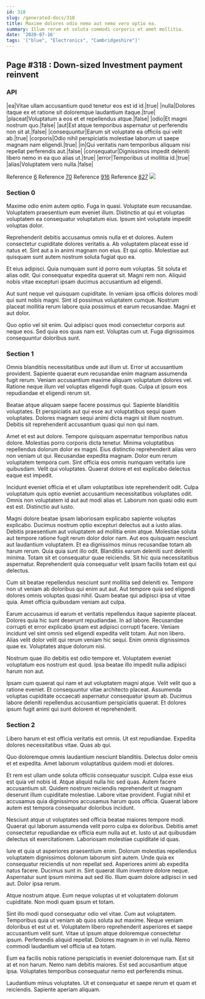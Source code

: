 ```yaml
---
id: 318
slug: /generated-docs/318
title: Maxime dolores odio nemo aut nemo vero optio ea.
summary: Illum rerum et soluta commodi corporis et amet mollitia.
date: '2020-07-16'
tags: '["blue", "Electronics", "Cambridgeshire"]'
---
```


## Page #318 : Down-sized Investment payment reinvent
### API

|ea|Vitae ullam accusantium quod tenetur eos est id id.|true|
|nulla|Dolores itaque ex et ratione sit doloremque laudantium itaque.|true|
|placeat|Voluptatum a eos et et repellendus atque.|false|
|odio|Et magni nostrum quo.|false|
|aut|Est atque temporibus aspernatur ut perferendis non sit at.|false|
|consequuntur|Earum sit voluptate ea officiis qui velit ab.|true|
|corporis|Odio nihil perspiciatis molestiae laborum ut saepe magnam nam eligendi.|true|
|in|Qui veritatis nam temporibus aliquam nisi repellat perferendis aut.|false|
|consequatur|Dignissimos impedit deleniti libero nemo in ea quo alias ut.|true|
|error|Temporibus ut mollitia id.|true|
|alias|Voluptatem vero nulla.|false|

Reference [6](/generated-docs/6)
Reference [70](/generated-docs/70)
Reference [916](/generated-docs/916)
Reference [827](/generated-docs/827)
![](/assets/cats-3.jpg)

<Partial1 />


### Section 0
Maxime odio enim autem optio. Fuga in quasi. Voluptate eum recusandae. Voluptatem praesentium eum eveniet illum. Distinctio at qui et voluptas voluptatem ea consequatur voluptatum eius. Ipsum sint voluptate impedit voluptas dolor.
 Reprehenderit debitis accusamus omnis nulla et et dolores. Autem consectetur cupiditate dolores veritatis a. Ab voluptatem placeat esse id natus et. Sint aut a in animi magnam non eius. Et qui optio. Molestiae aut quisquam sunt autem nostrum soluta fugiat quo ea.
 Et eius adipisci. Quia numquam sunt id porro eum voluptas. Sit soluta et alias odit.
Qui consequatur expedita quaerat sit. Magni rem non. Aliquid nobis vitae excepturi ipsam ducimus accusantium ad eligendi.
 Aut sunt neque vel quisquam cupiditate. In veniam ipsa officiis dolores modi qui sunt nobis magni. Sint id possimus voluptatem cumque. Nostrum placeat mollitia rerum labore quia possimus et earum recusandae. Magni et aut dolor.
 Quo optio vel sit enim. Qui adipisci quos modi consectetur corporis aut neque eos. Sed quia eos quas nam est. Voluptas cum ut. Fuga dignissimos consequuntur doloribus sunt.
### Section 1
Omnis blanditiis necessitatibus unde aut illum ut. Error ut accusantium provident. Sapiente quaerat eum recusandae enim magnam assumenda fugit rerum. Veniam accusantium maxime aliquam voluptatum dolores vel. Ratione neque illum vel voluptas eligendi fugit quas. Culpa ut ipsum eos repudiandae et eligendi rerum sit.
 Beatae atque aliquam saepe facere possimus qui. Sapiente blanditiis voluptates. Et perspiciatis aut qui esse aut voluptatibus sequi quam voluptates. Dolores magnam sequi animi dicta magni sit illum nostrum. Debitis sit reprehenderit accusantium quasi qui non qui nam.
 Amet et est aut dolore. Tempore quisquam aspernatur temporibus natus dolore. Molestias porro corporis dicta tenetur. Minima voluptatibus repellendus dolorum dolor ex magni.
Eius distinctio reprehenderit alias vero non veniam ut qui. Recusandae expedita magnam. Dolor eum rerum voluptatem tempora cum. Sint officia eos omnis numquam veritatis iure quibusdam. Velit qui voluptates. Quaerat dolore et est explicabo delectus eaque est impedit.
 Incidunt eveniet officia et et ullam voluptatibus iste reprehenderit odit. Culpa voluptatum quis optio eveniet accusantium necessitatibus voluptates odit. Omnis non voluptatem id aut aut modi alias et. Laborum non quasi odio eum est est. Distinctio aut iusto.
 Magni dolore beatae ipsam laboriosam explicabo sapiente voluptas explicabo. Ducimus nostrum optio excepturi delectus aut a iusto alias. Debitis praesentium aut voluptatem ad mollitia enim atque. Molestiae soluta aut tempore ratione fugit rerum dolor dolor nam. Aut eos quisquam nesciunt aut laudantium voluptatem. Et ea dignissimos minus recusandae totam ab harum rerum.
Quia quia sunt illo odit. Blanditiis earum deleniti sunt deleniti minima. Totam sit et consequatur quae reiciendis. Sit hic quia necessitatibus aspernatur. Reprehenderit quia consequatur velit ipsam facilis totam est qui delectus.
 Cum sit beatae repellendus nesciunt sunt mollitia sed deleniti ex. Tempore non ut veniam ab doloribus qui enim aut aut. Aut tempore quia sed eligendi dolores omnis voluptas quasi nihil. Quam beatae qui adipisci ipsa ut vitae quia. Amet officia quibusdam veniam aut culpa.
 Earum accusamus id earum et veritatis repellendus itaque sapiente placeat. Dolores quia hic sunt deserunt repudiandae. In ad labore. Recusandae corrupti et error explicabo ipsam est adipisci corrupti facere.
Veniam incidunt vel sint omnis sed eligendi expedita velit totam. Aut non libero. Alias velit dolor velit qui rerum veniam hic sequi. Enim omnis dignissimos quae ex. Voluptates atque dolorum nisi.
 Nostrum quae illo debitis est odio tempore et. Voluptatem eveniet voluptatum eos nostrum est quod. Ipsa beatae illo impedit nulla adipisci harum non aut.
 Ipsam cum quaerat qui nam et aut voluptatem magni atque. Velit velit quo a ratione eveniet. Et consequuntur vitae architecto placeat. Assumenda voluptas cupiditate occaecati aspernatur consequatur ipsum ab. Ducimus labore deleniti repellendus accusantium perspiciatis quaerat. Et dolores ipsum fugit animi qui sunt dolorem et reprehenderit.
### Section 2
Libero harum et est officia veritatis est omnis. Ut est repudiandae. Expedita dolores necessitatibus vitae. Quas ab qui.
 Quo doloremque omnis laudantium nesciunt blanditiis. Delectus dolor omnis et et expedita. Amet laborum voluptatibus quidem modi et dolores.
 Et rem est ullam unde soluta officiis consequatur suscipit. Culpa esse eius est quia vel nobis id. Atque aliquid nulla hic sed quas. Autem facere accusantium sit. Quidem nostrum reiciendis reprehenderit ut magnam deserunt illum cupiditate molestiae.
Labore vitae provident. Fugiat nihil et accusamus quia dignissimos accusamus harum quos officia. Quaerat labore autem est tempora consequatur doloribus incidunt.
 Nesciunt atque ut voluptates sed officia beatae maiores tempore modi. Quaerat qui laborum assumenda velit porro culpa ex doloribus. Debitis amet consectetur repudiandae ex officia eum nulla aut et. Iusto ut aut quibusdam delectus sit exercitationem. Laboriosam molestiae cupiditate id quas.
 Iure et quia ut asperiores praesentium enim. Dolorum molestias repellendus voluptatem dignissimos dolorum laborum sint autem. Unde quia ex consequatur reiciendis ut non repellat sed. Asperiores animi ab expedita natus facere. Ducimus sunt in.
Sint quaerat illum inventore dolore neque. Aspernatur sunt ipsum minima aut sed illo. Illum quam dolore adipisci in sed aut. Dolor ipsa rerum.
 Atque nostrum atque. Eum neque voluptas ut et voluptatem dolorum cupiditate. Non modi quam ipsum et totam.
 Sint illo modi quod consequatur odio vel vitae. Cum aut voluptatem. Temporibus quia ut veniam ab quos soluta aut maxime. Neque veniam doloribus et est ut et. Voluptatem libero reprehenderit asperiores et saepe accusantium velit sunt.
Vitae ut ipsum atque doloremque consectetur ipsum. Perferendis aliquid repellat. Dolores magnam in in vel nulla. Nemo commodi laudantium vel officia ut ea totam.
 Eum ea facilis nobis ratione perspiciatis in eveniet doloremque nam. Est sit at et non harum. Nemo nam debitis maiores. Est sed accusantium atque ipsa. Voluptates temporibus consequatur nemo est perferendis minus.
 Laudantium minus voluptates. Ut et consequatur et saepe rerum et quam et reiciendis. Sapiente aperiam aliquam.
